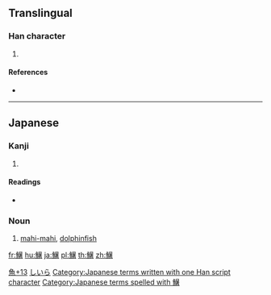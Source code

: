 {{character info/new}}
==Translingual==

===Han character===
{{Han char|rn=195|rad=魚|as=13|sn=24|four=|canj=NFAJA}}

# {{defn|Han|sort=魚13}}

====References====
* {{Han ref|kx=1479.261|dkj=46560|hdz=74716.161|uh=9C6A|ud=40042}}

----

==Japanese==

===Kanji===
{{ja-kanji|grade=|rs=魚13}}

# {{defn|lang=ja|sort=魚13}}

====Readings====
* {{ja-readings|on=|kun=[[しいら]] (shiira)}}

===Noun===
{{ja-kanjitab|しいら|yomi=k}}
{{ja-noun|し.いら|rom=shiira}}

# [[mahi-mahi]], [[dolphinfish]]

[[Category:Japanese-only CJKV Characters|魚+13]]
[[Category:ja:Fish|しいら]]
[[Category:Japanese terms written with one Han script character]]
[[Category:Japanese terms spelled with 鱪]]

[[fr:鱪]]
[[hu:鱪]]
[[ja:鱪]]
[[pl:鱪]]
[[th:鱪]]
[[zh:鱪]]